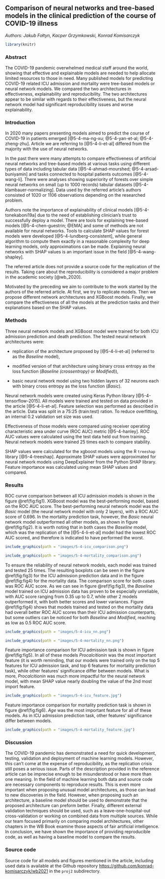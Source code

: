 
## Comparison of neural networks and tree-based models in the clinical prediction of the course of COVID-19 illness

*Authors: Jakub Fołtyn, Kacper Grzymkowski, Konrad Komisarczyk*
```r
library(knitr)  
```

### Abstract

The COVID-19 pandemic overwhelmed medical staff around the world, showing that effective and explainable models are needed to help allocate limited resources to those in need. 
Many published models for predicting COVID-19 related ICU admission and mortality were tree-based models or neural network models.
We compared the two architectures in effectiveness, explainability and reproducibility.
The two architectures appear to be similar with regards to their effectiveness, but the neural network model had significant reproducibility issues and worse explainability.


### Introduction

In 2020 many papers presenting models aimed to predict the course of COVID-19 in patients emerged [@5-4-ma-ng-xu; @5-4-yan-et-al; @5-4-zheng-zhu]. Article we are referring to [@5-4-li-et-al] differed from the majority with the use of neural networks. 

In the past there were many attempts to compare effectiveness of artificial neural networks and tree-based models at various tasks using different types of data including tabular data [@5-4-ahmad-mourshed; @5-4-arsad-buniyamin] and tasks connected to hospital patients outcomes [@5-4-wang-li]. 
There were analyses showing superiority of forests over simple neural networks on small (up to 1000 records) tabular datasets [@5-4-klambauer-normalizing]. Data used by the referred article's authors consisted of 1020 or 1106 observations depending on the researched problem. 

Authors note the importance of explainability of clinical models [@5-4-tonekaboni19a] due to the need of establishing clinician's trust to successfully deploy a model. There are tools for explaining tree-based models [@5-4-chen-guestrin; @EMA] and some of methods are not available for neural networks. Tools to calculate SHAP values for forest models were developed [@5-4-lundberg-consistent], while general algorithm to compute them exactly in a reasonable complexity for deep learning models, only approximations can be made. Explaining neural networks with SHAP values is an important issue in the field [@5-4-wang-shapley].

The referred article does not provide a source code for the replication of the results. Taking care about the reproducibility is considered a major problem in the academic society [@wb_2020].

Motivated by the preceding we aim to contribute to the work started by the authors of the referred article. At first, we try to replicate models. Then we propose different network architectures and XGBoost models. Finally, we compare the effectiveness of all the models at the prediction tasks and their explanations based on the SHAP values. 

### Methods
Three neural network models and XGBoost model were trained for both ICU admission prediction and death prediction.
The tested neural network architectures were: 

* replication of the architecture proposed by [@5-4-li-et-al] (referred to as the *Baseline* model),

* modified version of that architecture using binary cross entropy as the loss function (*Baseline (crossentropy)* or *Modified*)),

* basic neural network model using two hidden layers of 32 neurons each with binary cross entropy as the loss function (*Basic*).

Neural network models were created using Keras Python library [@5-4-tensorflow-2015].
All models were trained and tested on data provided in the article [@5-4-li-et-al].
Feature selection was performed as described in the article.
Data was split in a 75:25 (train:test) ration.
To reduce overfitting, an internal 0.2 validation set size was used.

Effectiveness of those models were compared using receiver operating characteristic area under curve (ROC AUC) metric [@5-4-hanley]. 
ROC AUC values were calculated using the test data held out from training.
Neural network models were trained 25 times each to compare stability.

SHAP values were calculated for the xgboost models using the R `treeshap` library [@5-4-treeshap]. 
Approximate SHAP values were approximated for neural network models using DeepExplainer from the Python SHAP library.
Feature importance was calculated using mean SHAP values and compared.



### Results
ROC curve comparison between all ICU admission models is shown in the figure \@ref(fig:fig1). XGBoost model was the best-performing model, based on the ROC AUC score. The best-performing neural network model was the *Basic* model (the neural network model with only 2 layers), with a ROC AUC score of 0.696. In the mortality prediction task, however, the *Basic* neural network model outperformed all other models, as shown in figure \@ref(fig:fig2). It is worth noting that in both cases the *Baseline* model, which was the replication of the [@5-4-li-et-al] model had the lowest ROC AUC scored, and therefore is indicated to have performed the worst.


```r
include_graphics(path = "images/5-4-icu_comparison.png")
```


```r
include_graphics(path = "images/5-4-mortality_comparison.png")
```

To ensure the reliability of neural network models, each model was trained and tested 25 times. The resulting boxplots can be seen in the figure \@ref(fig:fig3) for the ICU admission prediction data and in the figure \@ref(fig:fig4) for the mortality data. The comparison score for both cases was ROC AUC score. As we can see in figure \@ref(fig:fig3), the *Baseline* model trained on ICU admission data has proven to be especially unreliable, with AUC score ranging from 0.35 up to 0.7, while other 2 models outperformed it, with both better scores and lower variances. Figure \@ref(fig:fig4) shows that models trained and tested on the mortality data had overall better ROC AUC scores than their ICU admission counterparts, but some outliers can be noticed for both *Baseline* and *Modified*, reaching as low as 0.5 ROC AUC score.

```r
include_graphics(path = "images/5-4-icu_nn.png")
```

```r
include_graphics(path = "images/5-4-mortality_nn.png")
```

Feature importance comparison for ICU admission task is shown in figure \@ref(fig:fig5). In all of these models *Procalcitionin* was the most important feature (it is worth reminding, that our models were trained only on the top 5 features for ICU admission task, and top 6 features for mortality prediction task), while other features' significance differ between models. What is more, *Procalcitionin* was much more impactful for the neural network model, with mean SHAP value nearly doubling the value of the 2nd most import feature.

```r
include_graphics(path = "images/5-4-icu_feature.jpg")
```

Feature importance comparison for mortality prediction task is shown in figure \@ref(fig:fig6). *Age* was the most important feature for all of these models. As in ICU admission prediction task, other features' significance differ between models.
```r
include_graphics(path = "images/5-4-mortality_feature.jpg")
```

### Discussion
The COVID-19 pandemic has demonstrated a need for quick development, testing, validation and deployment of machine learning models.
However, this can't come at the expense of reproducibility, as the replication crisis still poses a serious issue.
Parts of the description provided in the reference article can be imprecise enough to be misunderstood or have more than one meaning. 
In the field of machine learning both data and source code are necessary components to reproduce results.
This is even more important when proposing unusual model architectures, as those can lead to new discoveries in the field.
However, when proposing such an architecture, a baseline model should be used to demonstrate that the proposed architecture can preform better.
Finally, different external validation techniques should be used, such as a leave-one-hospital-out cross-validation or working on combined data from multiple sources.
While our team focused primarily on comparing model architectures, other chapters in the WB Book examine those aspects of fair artificial intelligence.
In conclusion, we have shown the importance of providing reproducible code, as well as having a baseline model to compare the results.

### Source code

Source code for all models and figures mentioned in the article, including used data is available at the Github repository [https://github.com/konrad-komisarczyk/wb2021](https://github.com/konrad-komisarczyk/wb2021) in the `proj2` subdirectory.

